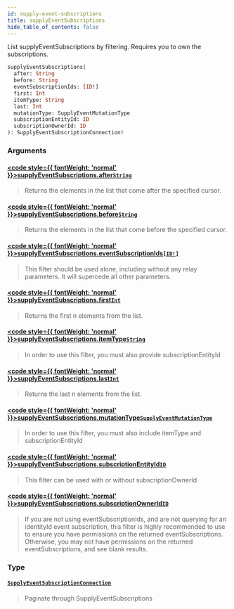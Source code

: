 ```yaml
---
id: supply-event-subscriptions
title: supplyEventSubscriptions
hide_table_of_contents: false
---
```








List supplyEventSubscriptions by filtering. Requires you to own the subscriptions.

```graphql
supplyEventSubscriptions(
  after: String
  before: String
  eventSubscriptionIds: [ID!]
  first: Int
  itemType: String
  last: Int
  mutationType: SupplyEventMutationType
  subscriptionEntityId: ID
  subscriptionOwnerId: ID
): SupplyEventSubscriptionConnection!
```


### Arguments

#### [<code style={{ fontWeight: 'normal' }}>supplyEventSubscriptions.<b>after</b></code>](#)<Bullet />[`String`](/supply/api/graphql-admin/reference/scalars/string) <Badge class="secondary" text="scalar"/>
> Returns the elements in the list that come after the specified cursor.
> 

#### [<code style={{ fontWeight: 'normal' }}>supplyEventSubscriptions.<b>before</b></code>](#)<Bullet />[`String`](/supply/api/graphql-admin/reference/scalars/string) <Badge class="secondary" text="scalar"/>
> Returns the elements in the list that come before the specified cursor.
> 

#### [<code style={{ fontWeight: 'normal' }}>supplyEventSubscriptions.<b>eventSubscriptionIds</b></code>](#)<Bullet />[`[ID!]`](/supply/api/graphql-admin/reference/scalars/id) <Badge class="secondary" text="list"/> <Badge class="secondary" text="scalar"/>
> This filter should be used alone, including without any relay parameters.
            It will supercede all other parameters.
> 

#### [<code style={{ fontWeight: 'normal' }}>supplyEventSubscriptions.<b>first</b></code>](#)<Bullet />[`Int`](/supply/api/graphql-admin/reference/scalars/int) <Badge class="secondary" text="scalar"/>
> Returns the first n elements from the list.
> 

#### [<code style={{ fontWeight: 'normal' }}>supplyEventSubscriptions.<b>itemType</b></code>](#)<Bullet />[`String`](/supply/api/graphql-admin/reference/scalars/string) <Badge class="secondary" text="scalar"/>
> In order to use this filter, you must also provide subscriptionEntityId
> 

#### [<code style={{ fontWeight: 'normal' }}>supplyEventSubscriptions.<b>last</b></code>](#)<Bullet />[`Int`](/supply/api/graphql-admin/reference/scalars/int) <Badge class="secondary" text="scalar"/>
> Returns the last n elements from the list.
> 

#### [<code style={{ fontWeight: 'normal' }}>supplyEventSubscriptions.<b>mutationType</b></code>](#)<Bullet />[`SupplyEventMutationType`](/supply/api/graphql-admin/reference/enums/supply-event-mutation-type) <Badge class="secondary" text="enum"/>
> In order to use this filter, you must also include itemType and subscriptionEntityId
> 

#### [<code style={{ fontWeight: 'normal' }}>supplyEventSubscriptions.<b>subscriptionEntityId</b></code>](#)<Bullet />[`ID`](/supply/api/graphql-admin/reference/scalars/id) <Badge class="secondary" text="scalar"/>
> This filter can be used with or without subscriptionOwnerId
> 

#### [<code style={{ fontWeight: 'normal' }}>supplyEventSubscriptions.<b>subscriptionOwnerId</b></code>](#)<Bullet />[`ID`](/supply/api/graphql-admin/reference/scalars/id) <Badge class="secondary" text="scalar"/>
> If you are not using eventSubscriptionIds, and are not querying for an identityId event subscription,
this filter is highly recommended to use to ensure you have permissions on the returned eventSubscriptions.
Otherwise, you may not have permissions on the returned eventSubscriptions, and see blank results.
> 

### Type

#### [`SupplyEventSubscriptionConnection`](/supply/api/graphql-admin/reference/objects/supply-event-subscription-connection) <Badge class="secondary" text="object"/>
> Paginate through SupplyEventSubscriptions
> 





